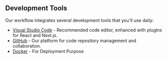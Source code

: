 ## Development Tools

Our workflow integrates several development tools that you'll use daily:

- [Visual Studio Code](https://code.visualstudio.com) - Recommended code editor, enhanced with plugins for React and Next.js.
- [GitHub](https://github.com) - Our platform for code repository management and collaboration.
- [Docker](https://docker.com) - For Deployment Purpose
